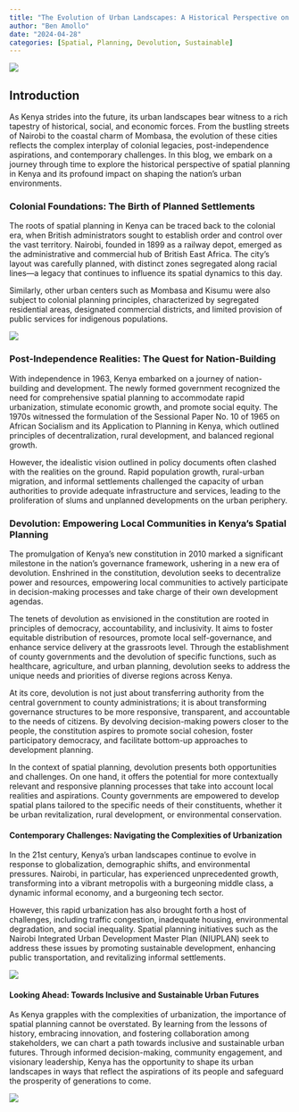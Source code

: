 ---
title: "The Evolution of Urban Landscapes: A Historical Perspective on Spatial Planning in Kenya"
author: "Ben Amollo"
date: "2024-04-28"
categories: [Spatial, Planning, Devolution, Sustainable]
---

![](images/clipboard-3286030111.png)

## Introduction

As Kenya strides into the future, its urban landscapes bear witness to a rich tapestry of historical, social, and economic forces. From the bustling streets of Nairobi to the coastal charm of Mombasa, the evolution of these cities reflects the complex interplay of colonial legacies, post-independence aspirations, and contemporary challenges. In this blog, we embark on a journey through time to explore the historical perspective of spatial planning in Kenya and its profound impact on shaping the nation's urban environments.

### Colonial Foundations: The Birth of Planned Settlements

The roots of spatial planning in Kenya can be traced back to the colonial era, when British administrators sought to establish order and control over the vast territory. Nairobi, founded in 1899 as a railway depot, emerged as the administrative and commercial hub of British East Africa. The city's layout was carefully planned, with distinct zones segregated along racial lines—a legacy that continues to influence its spatial dynamics to this day.

Similarly, other urban centers such as Mombasa and Kisumu were also subject to colonial planning principles, characterized by segregated residential areas, designated commercial districts, and limited provision of public services for indigenous populations.

![](images/clipboard-1098802961.png)

### Post-Independence Realities: The Quest for Nation-Building

With independence in 1963, Kenya embarked on a journey of nation-building and development. The newly formed government recognized the need for comprehensive spatial planning to accommodate rapid urbanization, stimulate economic growth, and promote social equity. The 1970s witnessed the formulation of the Sessional Paper No. 10 of 1965 on African Socialism and its Application to Planning in Kenya, which outlined principles of decentralization, rural development, and balanced regional growth.

However, the idealistic vision outlined in policy documents often clashed with the realities on the ground. Rapid population growth, rural-urban migration, and informal settlements challenged the capacity of urban authorities to provide adequate infrastructure and services, leading to the proliferation of slums and unplanned developments on the urban periphery.

### Devolution: Empowering Local Communities in Kenya's Spatial Planning

The promulgation of Kenya's new constitution in 2010 marked a significant milestone in the nation's governance framework, ushering in a new era of devolution. Enshrined in the constitution, devolution seeks to decentralize power and resources, empowering local communities to actively participate in decision-making processes and take charge of their own development agendas.

The tenets of devolution as envisioned in the constitution are rooted in principles of democracy, accountability, and inclusivity. It aims to foster equitable distribution of resources, promote local self-governance, and enhance service delivery at the grassroots level. Through the establishment of county governments and the devolution of specific functions, such as healthcare, agriculture, and urban planning, devolution seeks to address the unique needs and priorities of diverse regions across Kenya.

At its core, devolution is not just about transferring authority from the central government to county administrations; it is about transforming governance structures to be more responsive, transparent, and accountable to the needs of citizens. By devolving decision-making powers closer to the people, the constitution aspires to promote social cohesion, foster participatory democracy, and facilitate bottom-up approaches to development planning.

In the context of spatial planning, devolution presents both opportunities and challenges. On one hand, it offers the potential for more contextually relevant and responsive planning processes that take into account local realities and aspirations. County governments are empowered to develop spatial plans tailored to the specific needs of their constituents, whether it be urban revitalization, rural development, or environmental conservation.

#### Contemporary Challenges: Navigating the Complexities of Urbanization

In the 21st century, Kenya's urban landscapes continue to evolve in response to globalization, demographic shifts, and environmental pressures. Nairobi, in particular, has experienced unprecedented growth, transforming into a vibrant metropolis with a burgeoning middle class, a dynamic informal economy, and a burgeoning tech sector.

However, this rapid urbanization has also brought forth a host of challenges, including traffic congestion, inadequate housing, environmental degradation, and social inequality. Spatial planning initiatives such as the Nairobi Integrated Urban Development Master Plan (NIUPLAN) seek to address these issues by promoting sustainable development, enhancing public transportation, and revitalizing informal settlements.

![](images/clipboard-3250115256.png)

#### Looking Ahead: Towards Inclusive and Sustainable Urban Futures

As Kenya grapples with the complexities of urbanization, the importance of spatial planning cannot be overstated. By learning from the lessons of history, embracing innovation, and fostering collaboration among stakeholders, we can chart a path towards inclusive and sustainable urban futures. Through informed decision-making, community engagement, and visionary leadership, Kenya has the opportunity to shape its urban landscapes in ways that reflect the aspirations of its people and safeguard the prosperity of generations to come.

![](images/clipboard-2315828273.png)
